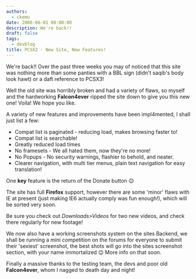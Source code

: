 ```yaml
---
authors:
  - ckemu
date: 2006-06-01 00:00:00
description: We're back!!
draft: false
tags:
  - devblog
title: PCSX2 - New Site, New Features!
---
```


We're back!! Over the past three weeks you may of noticed that this
site was nothing more than some panties with a BBL sign (didn't
saqib's body look hawt) or a daft reference to PCSX3!

<!-- truncate -->

Well the old site was horribly broken and had a variety of flaws, so
myself and the hardworking **Falcon4ever** ripped the site down to give
you this new one! Voila! We hope you like.

A variety of new features and improvements have been impl4mented, I
shall just list a few:

- Compat list is paginated - reducing load, makes browsing faster to!
- Compat list is searchable!
- Greatly reduced load times
- No framesets - We all hated them, now they're no more!
- No Popups - No security warnings, flashier to behold, and neater.
- Clearer navigation, with multi tier menus, plain text navigation for
  easy translation!

One **key** feature is the return of the Donate button
😉

The site has full **Firefox** support, however there are some 'minor'
flaws with IE at present (just making IE6 actually comply was fun
enough!), which will be sorted very soon.

Be sure you check out _Downloads>Videos_ for two new videos, and check
there regularly for new footage!

We now also have a working screenshots system on the sites Backend, we
shall be running a mini competition on the forums for everyone to submit
their 'sexiest' screenshot, the best shots will go into the sites
screenshot section, with your name immortalized
😉 More info on that soon.

Finally a massive thanks to the testing team, the devs and poor old
**Falcon4ever**, whom I nagged to death day and night!
